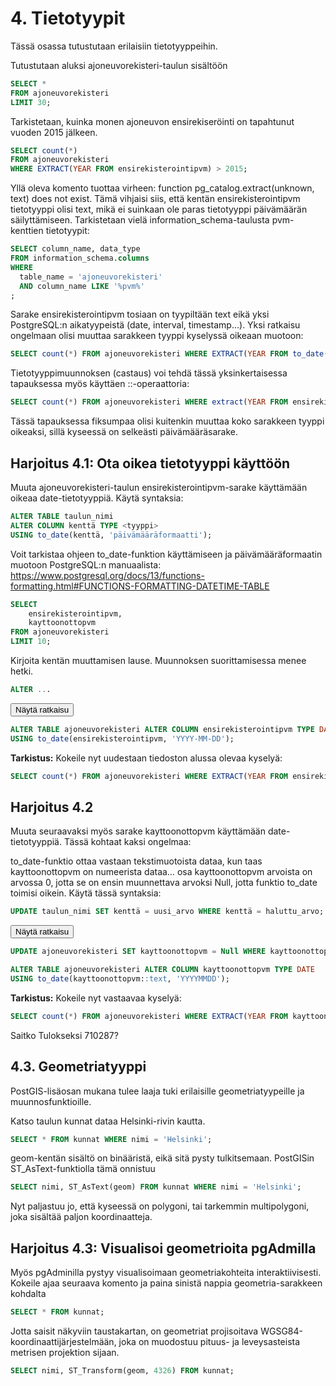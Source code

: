 # 4. Tietotyypit

Tässä osassa tutustutaan erilaisiin tietotyyppeihin.

Tutustutaan aluksi ajoneuvorekisteri-taulun sisältöön

::: code-box
```sql
SELECT *
FROM ajoneuvorekisteri
LIMIT 30;
```
:::

Tarkistetaan, kuinka monen ajoneuvon ensirekiseröinti on tapahtunut vuoden 2015 jälkeen.

::: code-box
```sql
SELECT count(*)
FROM ajoneuvorekisteri
WHERE EXTRACT(YEAR FROM ensirekisterointipvm) > 2015;
```
:::

Yllä oleva komento tuottaa virheen: function pg_catalog.extract(unknown, text) does not exist. Tämä vihjaisi siis, että kentän ensirekisterointipvm tietotyyppi olisi text, mikä ei suinkaan ole paras tietotyyppi päivämäärän säilyttämiseen. Tarkistetaan vielä information_schema-taulusta pvm-kenttien tietotyypit:

::: code-box
```sql
SELECT column_name, data_type
FROM information_schema.columns 
WHERE
  table_name = 'ajoneuvorekisteri'
  AND column_name LIKE '%pvm%'
;
```
:::

Sarake ensirekisterointipvm tosiaan on tyypiltään text eikä yksi PostgreSQL:n aikatyypeistä (date, interval, timestamp...). Yksi ratkaisu ongelmaan olisi muuttaa sarakkeen tyyppi kyselyssä oikeaan muotoon:

::: code-box
```sql
SELECT count(*) FROM ajoneuvorekisteri WHERE EXTRACT(YEAR FROM to_date(ensirekisterointipvm, 'YYYY-MM-DD')) > 2015;
```
:::

Tietotyyppimuunnoksen (castaus) voi tehdä tässä yksinkertaisessa tapauksessa myös käyttäen ::-operaattoria:

::: code-box
```sql
SELECT count(*) FROM ajoneuvorekisteri WHERE extract(YEAR FROM ensirekisterointipvm::date) > 2015;
```
:::

Tässä tapauksessa fiksumpaa olisi kuitenkin muuttaa koko sarakkeen tyyppi oikeaksi, sillä kyseessä on selkeästi päivämääräsarake.

## Harjoitus 4.1: Ota oikea tietotyyppi käyttöön
Muuta ajoneuvorekisteri-taulun ensirekisterointipvm-sarake käyttämään oikeaa date-tietotyyppiä. Käytä syntaksia:

::: code-box
```sql
ALTER TABLE taulun_nimi
ALTER COLUMN kenttä TYPE <tyyppi>
USING to_date(kenttä, 'päivämääräformaatti');
```
:::

Voit tarkistaa ohjeen to_date-funktion käyttämiseen ja päivämääräformaatin muotoon PostgreSQL:n manuaalista: [https://www.postgresql.org/docs/13/functions-formatting.html#FUNCTIONS-FORMATTING-DATETIME-TABLE](https://www.postgresql.org/docs/13/functions-formatting.html#FUNCTIONS-FORMATTING-DATETIME-TABLE)

::: code-box
```sql
SELECT
    ensirekisterointipvm,
    kayttoonottopvm
FROM ajoneuvorekisteri
LIMIT 10;
```
:::

Kirjoita kentän muuttamisen lause. Muunnoksen suorittamisessa menee hetki.

::: code-box
```sql
ALTER ...
```
:::

<button onclick="toggleAnswer(this)" class="btn answer_btn">Näytä ratkaisu</button>

::: hidden-box
::: code-box
```sql
ALTER TABLE ajoneuvorekisteri ALTER COLUMN ensirekisterointipvm TYPE DATE 
USING to_date(ensirekisterointipvm, 'YYYY-MM-DD');
```
:::
:::

**Tarkistus:**
Kokeile nyt uudestaan tiedoston alussa olevaa kyselyä:

::: code-box
```sql
SELECT count(*) FROM ajoneuvorekisteri WHERE EXTRACT(YEAR FROM ensirekisterointipvm) > 2015;
```
:::

## Harjoitus 4.2
Muuta seuraavaksi myös sarake kayttoonottopvm käyttämään date-tietotyyppiä. Tässä kohtaat kaksi ongelmaa:

to_date-funktio ottaa vastaan tekstimuotoista dataa, kun taas kayttoonottopvm on numeerista dataa...
osa kayttoonottopvm arvoista on arvossa 0, jotta se on ensin muunnettava arvoksi Null, jotta funktio to_date toimisi oikein. Käytä tässä syntaksia:

::: code-box
```sql
UPDATE taulun_nimi SET kenttä = uusi_arvo WHERE kenttä = haluttu_arvo;
```
:::

<button onclick="toggleAnswer(this)" class="btn answer_btn">Näytä ratkaisu</button>

::: hidden-box
::: code-box
```sql
UPDATE ajoneuvorekisteri SET kayttoonottopvm = Null WHERE kayttoonottopvm = 0;

ALTER TABLE ajoneuvorekisteri ALTER COLUMN kayttoonottopvm TYPE DATE 
USING to_date(kayttoonottopvm::text, 'YYYYMMDD');
```
:::
:::


**Tarkistus:**
Kokeile nyt vastaavaa kyselyä:

::: code-box
```sql
SELECT count(*) FROM ajoneuvorekisteri WHERE EXTRACT(YEAR FROM kayttoonottopvm) > 2015;
```
:::
Saitko Tulokseksi 710287?


## 4.3. Geometriatyyppi
PostGIS-lisäosan mukana tulee laaja tuki erilaisille geometriatyypeille ja muunnosfunktioille.

Katso taulun kunnat dataa Helsinki-rivin kautta.

::: code-box
```sql
SELECT * FROM kunnat WHERE nimi = 'Helsinki'; 
```
:::

geom-kentän sisältö on binääristä, eikä sitä pysty tulkitsemaan. PostGISin ST_AsText-funktiolla tämä onnistuu

::: code-box
```sql
SELECT nimi, ST_AsText(geom) FROM kunnat WHERE nimi = 'Helsinki';
```
:::

Nyt paljastuu jo, että kyseessä on polygoni, tai tarkemmin multipolygoni, joka sisältää paljon koordinaatteja.

## Harjoitus 4.3: Visualisoi geometrioita pgAdmilla
Myös pgAdminilla pystyy visualisoimaan geometriakohteita interaktiivisesti. Kokeile ajaa seuraava komento ja paina sinistä nappia geometria-sarakkeen kohdalta 

::: code-box
```sql
SELECT * FROM kunnat;
```
:::

Jotta saisit näkyviin taustakartan, on geometriat projisoitava WGSG84-koordinaattijärjestelmään, joka on muodostuu pituus- ja leveysasteista metrisen projektion sijaan.

::: code-box
```sql
SELECT nimi, ST_Transform(geom, 4326) FROM kunnat;
```
:::
